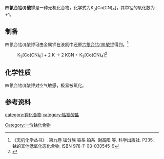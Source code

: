 {{Chembox
|   Name = 四氰合钴(I)酸钾
|   ImageFile = 
|   ImageSize = 
|   ImageName = 
|   ImageFile1 = 
|   ImageSize1 =
|   ImageName1 = 
|   IUPACName = Potassium tetracyanocobaltate(I)
|   OtherNames = 
| Section1 = {{Chembox Identifiers
|   CASNo = 122673-04-5
|   CASNo_Ref = {{cascite|correct|CAS}}
|   RTECS = 
  }}
| Section2 = {{Chembox Properties
|   Formula = K<sub>3</sub>[Co(CN)<sub>4</sub>]
|   MolarMass = 277.211
|   Appearance = 淡黄色(低温)<br />红棕色(室温)<ref name=wj />
|   Density = 
|   Solubility = 
|   MeltingPt = 
|   BoilingPt = 
  }}
| Section3 = {{Chembox Structure
|   Coordination = 
|   CrystalStruct = 
  }}
| Section7 = {{Chembox Hazards
|   MainHazards = 
|   RPhrases =
|   SPhrases = 
  }}
| Section8 = {{Chembox Related
|   OtherCations = [[六氰合钴(III)酸钾|六氰合钴(III)酸钾]]
  }}
}}
'''四氰合钴(I)酸钾'''是一种无机化合物，化学式为K<sub>3</sub>[Co(CN)<sub>4</sub>]，其中钴的氧化数为+1。
==制备==
四氰合钴(I)酸钾可由金属钾在液氨中还原[[六氰合钴(III)酸钾|六氰合钴(III)酸钾]]得到。<ref name=wj>《无机化学丛书》. 第九卷 锰分族 铁系 铂系. 谢高阳 等. 科学出版社. P235. 钴的其他低氧化态化合物. ISBN 978-7-03-030545-9</ref>
: K<sub>3</sub>[Co(CN)<sub>6</sub>] + 2 K → 2 KCN + K<sub>3</sub>[Co(CN)<sub>4</sub>]<ref>{{cite journal|journal=Journal of the American Chemical Society|volume=76|issue=2|language=en|issn=0002-7863|date=1954-01|pages=373–375|doi=10.1021/ja01631a016|url=https://pubs.acs.org/doi/abs/10.1021/ja01631a016|title=Mechanism of the Reduction of Potassium Tetracyanonickelate(II) and Potassium Hexacyanocobaltate(III) with Potassium in Liquid Ammonia 1|accessdate=2019-11-19|author=George W. Watt, James L. Hall, Gregory R. Choppin, Philip S. Gentile}}</ref>
==化学性质==
四氰合钴(I)酸钾对空气敏感，极易被氧化。
==参考资料==
{{reflist}}
[[category:钾化合物|category:钾化合物]]
[[category:钴氰酸盐|category:钴氰酸盐]]
[[Category:一价钴化合物|Category:一价钴化合物]]